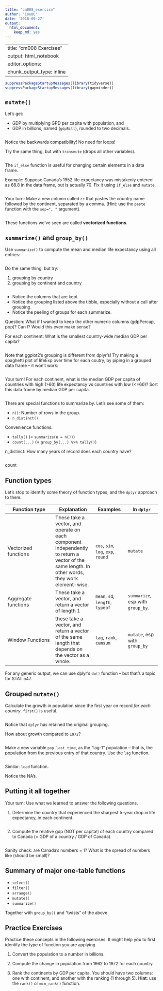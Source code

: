 ```yaml
---
title: "cm008_exercise"
author: "CouBC"
date: '2018-09-27'
output: 
  html_document: 
    keep_md: yes
---
```

---
title: "cm008 Exercises"
output: html_notebook
editor_options: 
  chunk_output_type: inline
---

```r
suppressPackageStartupMessages(library(tidyverse))
suppressPackageStartupMessages(library(gapminder))
```


## `mutate()`

Let's get: 

- GDP by multiplying GPD per capita with population, and
- GDP in billions, named (`gdpBill`), rounded to two decimals.

```r

```


Notice the backwards compatibility! No need for loops!

Try the same thing, but with `transmute` (drops all other variables). 

```r

```

The `if_else` function is useful for changing certain elements in a data frame.

Example: Suppose Canada's 1952 life expectancy was mistakenly entered as 68.8 in the data frame, but is actually 70. Fix it using `if_else` and `mutate`. 

```r

```


Your turn: Make a new column called `cc` that pastes the country name followed by the continent, separated by a comma. (Hint: use the `paste` function with the `sep=", "` argument).

```r

```

These functions we've seen are called __vectorized functions__. 

## `summarize()` and `group_by()`

Use `summarize()` to compute the mean and median life expectancy using all entries:

```r

```

Do the same thing, but try:

1. grouping by country
2. grouping by continent and country

```r

```

- Notice the columns that are kept. 
- Notice the grouping listed above the tibble, especially without a call after grouping.
- Notice the peeling of groups for each summarize. 

Question: What if I wanted to keep the other numeric columns (gdpPercap, pop)? Can I? Would this even make sense?

For each continent: What is the smallest country-wide median GDP per capita?

```r

```

Note that ggplot2's grouping is different from dplyr's! Try making a spaghetti plot of lifeExp over time for each coutry, by piping in a grouped data frame -- it won't work:

```r

```


Your turn! For each continent, what is the median GDP per capita of countries with high (>60) life expectancy vs countries with low (<=60)? Sort this data frame by median GDP per capita.

```r

```

There are special functions to summarize by. Let's see some of them:

- `n()`: Number of rows in the group.
- `n_distinct()`

Convenience functions:

- `tally()` (= `summarize(n = n())`)
- `count(...)` (= `group_by(...) %>% tally()`)

n_distinct: How many years of record does each country have?

```r

```

count

## Function types

Let's stop to identify some theory of function types, and the `dplyr` approach to them.

| Function type | Explanation | Examples | In `dplyr` |
|------|-----|----|----|
| Vectorized functions | These take a vector, and operate on each component independently to return a vector of the same length. In other words, they work element-wise. | `cos`, `sin`, `log`, `exp`, `round` | `mutate` |
| Aggregate functions | These take a vector, and return a vector of length 1 | `mean`, `sd`, `length`, `typeof` | `summarize`, esp with `group_by`. |
| Window Functions | these take a vector, and return a vector of the same length that depends on the vector as a whole. | `lag`, `rank`, `cumsum` | `mutate`, esp with `group_by` |

For any generic output, we can use dplyr's `do()` function -- but that's a topic for STAT 547. 

## Grouped `mutate()`

Calculate the growth in population since the first year on record _for each country_. `first()` is useful.

```r

```

Notice that `dplyr` has retained the original grouping.

How about growth compared to `1972`?

```r

```

Make a new variable `pop_last_time`, as the "lag-1" population -- that is, the population from the previous entry of that country. Use the `lag` function.

```r

```

Similar: `lead` function.

Notice the NA's. 

## Putting it all together

Your turn: Use what we learned to answer the following questions.

1. Determine the country that experienced the sharpest 5-year drop in life expectancy, in each continent.

```r

```

2. Compute the relative gdp (NOT per capita!) of each country compared to Canada (= GDP of a country / GDP of Canada).

```r

```

Sanity check: are Canada's numbers = 1? What is the spread of numbers like (should be small)?

## Summary of major one-table functions

- `select()`
- `filter()`
- `arrange()`
- `mutate()`
- `summarize()`

Together with `group_by()` and "twists" of the above. 


## Practice Exercises

Practice these concepts in the following exercises. It might help you to first identify the type of function you are applying.

1. Convert the population to a number in billions.

2. Compute the change in population from 1962 to 1972 for each country.

3. Rank the continents by GDP per capita. You should have two columns: one with continent, and another with the ranking (1 through 5). __Hint__: use the `rank()` or `min_rank()` function.
